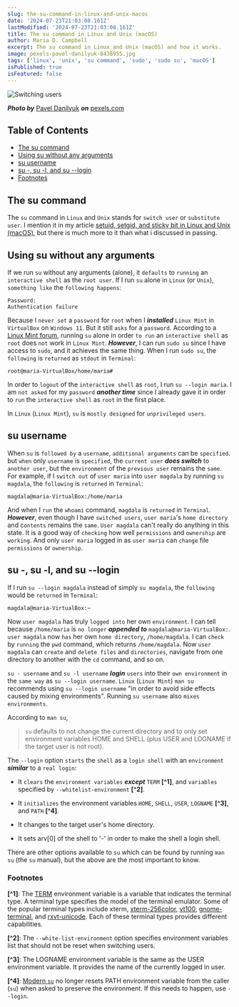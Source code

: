 ```yaml
---
slug: the-su-command-in-linux-and-unix-macos
date: '2024-07-23T21:03:08.161Z'
lastModified: '2024-07-23T21:03:08.161Z'
title: The su command in Linux and Unix (macOS)
author: Maria D. Campbell
excerpt: The su command in Linux and Unix (macOS) and how it works.
image: pexels-pavel-danilyuk-8438955.jpg
tags: ['linux', 'unix', 'su command', 'sudo', 'sudo su', 'macOS']
isPublished: true
isFeatured: false
---
```


![Switching users](pexels-pavel-danilyuk-8438955.jpg)

**_Photo by_** [Pavel Danilyuk](https://www.pexels.com/@pavel-danilyuk/)
**_on_**
[pexels.com](https://www.pexels.com/photo/a-red-switch-for-an-artificial-intelligence-system-8438955/)

## Table of Contents

-   [The su command](#the-su-command)
-   [Using su without any arguments](#using-su-without-any-arguments)
-   [su username](#su-username)
-   [su -, su -l, and su --login](#su-su-l-and-su-login)
-   [Footnotes](#footnotes)

## The su command

The `su` command in `Linux` and `Unix` stands for `switch user` or
`substitute user`. I mention it in my article
[setuid, setgid, and sticky bit in Linux and Unix (macOS)](http://localhost:3000/blog/setuid-setgid-and-sticky-bit-in-linux-and-unix-macos),
but there is much more to it than what i discussed in passing.

## Using su without any arguments

If we run `su` without any arguments (alone), it `defaults` to `running` an
`interactive shell` as the `root user`. If I run `su` alone in `Linux` (or
`Unix`), `something like` the `following happens`:

```shell
Password:
Authentication failure
```

Because I `never set` a `password` for `root` when I **_installed_**
`Linux Mint` in `VirtualBox` on `Windows 11`. But it still `asks` for a
`password`. According to a
[Linux Mint forum](https://forums.linuxmint.com/viewtopic.php?t=370898#google_vignette),
running `su` alone in order `to run` an `interactive shell` as `root` does `not`
work in `Linux Mint`. **_However_**, I can run `sudo su` since I have access to
`sudo`, and it achieves the same thing. When I run `sudo su`, the `following` is
`returned` as `stdout` in `Terminal`:

```shell
root@maria-VirtualBox/home/maria#
```

In order to `logout` of the `interactive shell` as `root`, I run
`su --login maria`. I am `not asked` for my `password` **_another time_** since
I already gave it in order to `run` the `interactive shell` as `root` in the
first place.

In `Linux` (`Linux Mint`), `su` is `mostly designed` for `unprivileged users`.

## su username

When `su` is `followed by` a `username`, `additional arguments` can be
`specified`. but `when` only `username` is `specified`, the `current user`
**_does switch_** to `another user`, but the `environment` of the
`previous user` remains the `same`. For example, if I `switch out` of
`user maria` into `user magdala` by running `su magdala`, the `following` is
`returned` in `Terminal`:

```shell
magdala@maria-VirtualBox:/home/maria
```

And when I `run` the `whoami` command, `magdala` is `returned` in `Terminal`.
**_However_**, even though I have `switched users`, `user maria`'s
`home directory` and c`ontents` remains the `same`. `User magdala` can't really
do anything in this state. It is a good way of `checking` how well `permissions`
and `ownership` are `working`. And only `user maria` logged in as `user maria`
can `change` file `permissions` or `ownership`.

## su -, su -l, and su --login

If I run `su --login magdala` instead of simply `su magdala`, the `following`
would be `returned` in `Terminal`:

```shell
magdala@maria-VirtualBox:~
```

Now `user magdala` has truly `logged into` her own `environment`. I can tell
because `/home/maria` is `no longer` **_appended to_**
`magdala@maria-VirtualBox:`. `user magdala` now `has` her own `home directory`,
`/home/magdala`. I can `check` by `running` the `pwd` command, which returns
`/home/magdala`. Now `user magdala` can `create` and `delete files` and
`directories`, navigate from one directory to another with the `cd` command, and
so on.

`su - username` and `su -l username` **_login_** `users` into their
`own environment` in the `same way` as `su --login username`. `Linux`
(`Linux Mint`) `man su` recommends using `su --login username` "in order to
avoid side effects caused by mixing environments". Running `su username` also
`mixes environments`.

According to `man su`,

> `su` defaults to not change the current directory and to only set environment
> variables HOME and SHELL (plus USER and LOGNAME if the target user is not
> root).

The `--login` option `starts` the `shell` as a `login shell` with an
`environment` **_similar_** to a `real login`:

-   It `clears` the `environment variables` **_except_** `TERM` **[^1]**, and
    `variables` specified by `--whitelist-environment` **[^2]**.

-   It `initializes` the environment variables `HOME`, `SHELL`, `USER`,
    `LOGNAME` **[^3]**, and `PATH` **[^4]**.

-   It changes to the target user's home directory.

-   It sets arv[0] of the shell to '-' in order to make the shell a login shell.

There are other options available to `su` which can be found by running `man su`
(the `su` manual), but the above are the most important to know.

### Footnotes

**[^1]**: The [TERM](https://www.baeldung.com/linux/term-environment-variable)
environment variable is a variable that indicates the terminal type. A terminal
type specifies the model of the terminal emulator. Some of the popular terminal
types include xterm, [xterm-256color](https://robotmoon.com/256-colors/),
[vt100](https://en.wikipedia.org/wiki/VT100),
[gnome-terminal](https://help.gnome.org/users/gnome-terminal/stable/), and
[rxvt-unicode](https://en.wikipedia.org/wiki/Rxvt). Each of these terminal types
provides different capabilities.

**[^2]**: The `--white-list-environment` option specifies environment variables
list that should not be reset when switching users.

**[^3]**: The LOGNAME environment variable is the same as the USER environment
variable. It provides the name of the currently logged in user.

**[^4]**:
[Modern `su`](https://unix.stackexchange.com/questions/466373/setting-the-root-path-for-su)
no longer resets PATH environment variable from the caller (`su`) when asked to
preserve the environment. If this needs to happen, use `--login`.
